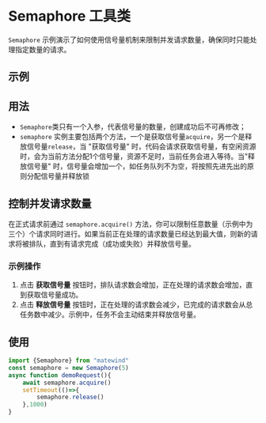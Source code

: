 
<Meta title="Utils/Semaphore" of={SemaphoreStories} />

# Semaphore 工具类

`Semaphore` 示例演示了如何使用信号量机制来限制并发请求数量，确保同时只能处理指定数量的请求。

## 示例
<Story name="default"></Story>

## 用法
- `Semaphore`类只有一个入参，代表信号量的数量，创建成功后不可再修改；
- `semaphore` 实例主要包括两个方法，一个是获取信号量`acquire`，另一个是释放信号量`release`，当 "获取信号量" 时，代码会请求获取信号量，有空闲资源时，会为当前方法分配1个信号量，资源不足时，当前任务会进入等待。当"释放信号量" 时，信号量会增加一个，如任务队列不为空，将按照先进先出的原则分配信号量并释放锁

## 控制并发请求数量

在正式请求前通过 `semaphore.acquire()` 方法，你可以限制任意数量（示例中为三个）个请求同时进行。如果当前正在处理的请求数量已经达到最大值，则新的请求将被排队，直到有请求完成（成功或失败）并释放信号量。

### 示例操作

1. 点击 **获取信号量** 按钮时，排队请求数会增加，正在处理的请求数会增加，直到获取信号量成功。
2. 点击 **释放信号量** 按钮时，正在处理的请求数会减少，已完成的请求数会从总任务数中减少。示例中，任务不会主动结束并释放信号量。

## 使用
```typescript
import {Semaphore} from "matewind"
const semaphore = new Semaphore(5)
async function demoRequest(){
	await semaphore.acquire()
	setTimeout(()=>{
		semaphore.release()
	},1000)
}
```

